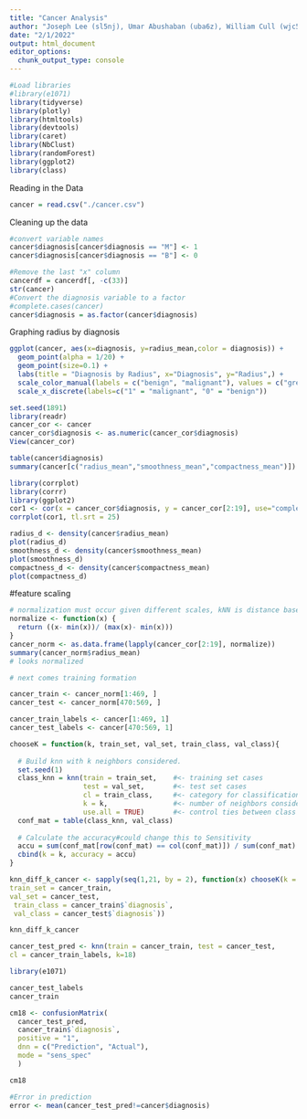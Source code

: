 ```yaml
---
title: "Cancer Analysis"
author: "Joseph Lee (sl5nj), Umar Abushaban (uba6z), William Cull (wjc5rt)"
date: "2/1/2022"
output: html_document
editor_options: 
  chunk_output_type: console
---
```


```r
#Load libraries
#library(e1071)
library(tidyverse)
library(plotly)
library(htmltools)
library(devtools)
library(caret)
library(NbClust)
library(randomForest)
library(ggplot2)
library(class)
```

Reading in the Data
```r
cancer = read.csv("./cancer.csv")
```

Cleaning up the data
```r
#convert variable names
cancer$diagnosis[cancer$diagnosis == "M"] <- 1
cancer$diagnosis[cancer$diagnosis == "B"] <- 0

#Remove the last "x" column
cancerdf = cancerdf[, -c(33)]
str(cancer)
#Convert the diagnosis variable to a factor
#complete.cases(cancer)
cancer$diagnosis = as.factor(cancer$diagnosis)
```

Graphing radius by diagnosis
```r
ggplot(cancer, aes(x=diagnosis, y=radius_mean,color = diagnosis)) +
  geom_point(alpha = 1/20) +
  geom_point(size=0.1) +
  labs(title = "Diagnosis by Radius", x="Diagnosis", y="Radius",) +
  scale_color_manual(labels = c("benign", "malignant"), values = c("green", "red")) +
  scale_x_discrete(labels=c("1" = "malignant", "0" = "benign"))
```

```r
set.seed(1891)
library(readr)
cancer_cor <- cancer
cancer_cor$diagnosis <- as.numeric(cancer_cor$diagnosis) 
View(cancer_cor)
```


```r
table(cancer$diagnosis)
summary(cancer[c("radius_mean","smoothness_mean","compactness_mean")])
```

```r
library(corrplot)
library(corrr)
library(ggplot2)
cor1 <- cor(x = cancer_cor$diagnosis, y = cancer_cor[2:19], use="complete.obs")
corrplot(cor1, tl.srt = 25)
```



```r
radius_d <- density(cancer$radius_mean)
plot(radius_d)
smoothness_d <- density(cancer$smoothness_mean)
plot(smoothness_d)
compactness_d <- density(cancer$compactness_mean)
plot(compactness_d)
```



#feature scaling
```r
# normalization must occur given different scales, kNN is distance based, and metrics are not gaussian in dist.
normalize <- function(x) {
  return ((x- min(x))/ (max(x)- min(x)))
}
cancer_norm <- as.data.frame(lapply(cancer_cor[2:19], normalize))
summary(cancer_norm$radius_mean)
# looks normalized
```

```r
# next comes training formation

cancer_train <- cancer_norm[1:469, ] 
cancer_test <- cancer_norm[470:569, ]  

cancer_train_labels <- cancer[1:469, 1]  
cancer_test_labels <- cancer[470:569, 1] 


```


```r

chooseK = function(k, train_set, val_set, train_class, val_class){
  
  # Build knn with k neighbors considered.
  set.seed(1)
  class_knn = knn(train = train_set,    #<- training set cases
                  test = val_set,       #<- test set cases
                  cl = train_class,     #<- category for classification
                  k = k,                #<- number of neighbors considered
                  use.all = TRUE)       #<- control ties between class assignments#   If true, all distances equal to the kth largest are included
  conf_mat = table(class_knn, val_class)
  
  # Calculate the accuracy#could change this to Sensitivity 
  accu = sum(conf_mat[row(conf_mat) == col(conf_mat)]) / sum(conf_mat)                         
  cbind(k = k, accuracy = accu)
}

knn_diff_k_cancer <- sapply(seq(1,21, by = 2), function(x) chooseK(k = 18,
train_set = cancer_train,
val_set = cancer_test,
 train_class = cancer_train$`diagnosis`,
 val_class = cancer_test$`diagnosis`))

knn_diff_k_cancer
```


```r

cancer_test_pred <- knn(train = cancer_train, test = cancer_test,
cl = cancer_train_labels, k=18)

```


```r

library(e1071)

cancer_test_labels
cancer_train

cm18 <- confusionMatrix(
  cancer_test_pred, 
  cancer_train$`diagnosis`, 
  positive = "1", 
  dnn = c("Prediction", "Actual"), 
  mode = "sens_spec"
  )

cm18

```

```r

#Error in prediction
error <- mean(cancer_test_pred!=cancer$diagnosis)


```


